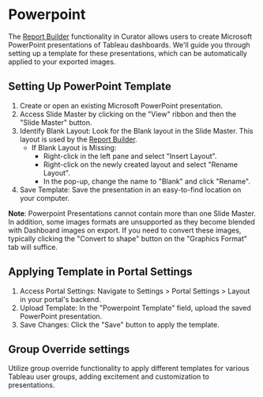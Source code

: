 # Powerpoint

The [Report Builder](https://curator.interworks.com/page/kb/embedding-using-analytics/report-builder/overview-and-enabling/1050)
functionality in Curator allows users to create Microsoft PowerPoint presentations of Tableau dashboards. We'll guide
you through setting up a template for these presentations, which can be automatically applied to your exported images.

## Setting Up PowerPoint Template

1. Create or open an existing Microsoft PowerPoint presentation.
2. Access Slide Master by clicking on the "View" ribbon and then the "Slide Master" button.
3. Identify Blank Layout: Look for the Blank layout in the Slide Master. This layout is used by the [Report Builder](https://curator.interworks.com/page/kb/embedding-using-analytics/report-builder/overview-and-enabling/1050).
    - If Blank Layout is Missing:
        - Right-click in the left pane and select "Insert Layout".
        - Right-click on the newly created layout and select "Rename Layout".
        - In the pop-up, change the name to "Blank" and click "Rename".
4. Save Template: Save the presentation in an easy-to-find location on your computer.

**Note**: Powerpoint Presentations cannot contain more than one Slide Master.  In addition, some images formats are
unsupported as they become blended with Dashboard images on export.  If you need to convert these images, typically
clicking the "Convert to shape" button on the "Graphics Format" tab will suffice.

## Applying Template in Portal Settings

1. Access Portal Settings: Navigate to Settings > Portal Settings > Layout in your portal's backend.
2. Upload Template: In the "Powerpoint Template" field, upload the saved PowerPoint presentation.
3. Save Changes: Click the "Save" button to apply the template.

## Group Override settings

Utilize group override functionality to apply different templates for various Tableau user groups, adding excitement
and customization to presentations.
